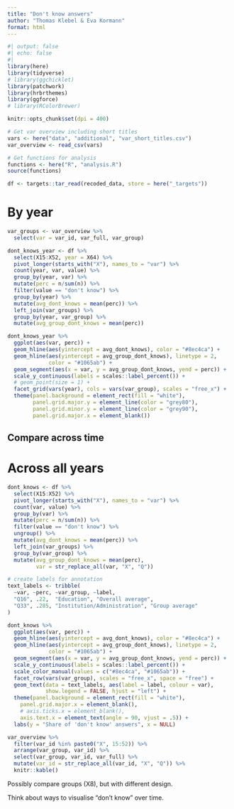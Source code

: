 ```yaml
---
title: "Don't know answers"
author: "Thomas Klebel & Eva Kormann"
format: html
---
```


```r
#| output: false
#| echo: false
#| 
library(here)
library(tidyverse)
# library(ggchicklet)
library(patchwork)
library(hrbrthemes)
library(ggforce)
# library(RColorBrewer)

knitr::opts_chunk$set(dpi = 400)

# Get var overview including short titles
vars <- here("data", "additional", "var_short_titles.csv")
var_overview <- read_csv(vars)

# Get functions for analysis
functions <- here("R", "analysis.R")
source(functions)

df <- targets::tar_read(recoded_data, store = here("_targets"))
```

# By year
```r
var_groups <- var_overview %>% 
  select(var = var_id, var_full, var_group)

dont_knows_year <- df %>% 
  select(X15:X52, year = X64) %>% 
  pivot_longer(starts_with("X"), names_to = "var") %>% 
  count(year, var, value) %>% 
  group_by(year, var) %>% 
  mutate(perc = n/sum(n)) %>% 
  filter(value == "don't know") %>% 
  group_by(year) %>% 
  mutate(avg_dont_knows = mean(perc)) %>% 
  left_join(var_groups) %>% 
  group_by(year, var_group) %>% 
  mutate(avg_group_dont_knows = mean(perc))
```

```r
dont_knows_year %>% 
  ggplot(aes(var, perc)) +
  geom_hline(aes(yintercept = avg_dont_knows), color = "#8ec4ca") +
  geom_hline(aes(yintercept = avg_group_dont_knows), linetype = 2, 
             color = "#1065ab") +
  geom_segment(aes(x = var, y = avg_group_dont_knows, yend = perc)) +
  scale_y_continuous(labels = scales::label_percent()) +
  # geom_point(size = 1) +
  facet_grid(vars(year), cols = vars(var_group), scales = "free_x") +
  theme(panel.background = element_rect(fill = "white"),
        panel.grid.major.y = element_line(color = "grey80"),
        panel.grid.minor.y = element_line(color = "grey90"),
        panel.grid.major.x = element_blank())
```

## Compare across time

# Across all years
```r
dont_knows <- df %>% 
  select(X15:X52) %>% 
  pivot_longer(starts_with("X"), names_to = "var") %>% 
  count(var, value) %>% 
  group_by(var) %>% 
  mutate(perc = n/sum(n)) %>% 
  filter(value == "don't know") %>% 
  ungroup() %>% 
  mutate(avg_dont_knows = mean(perc)) %>% 
  left_join(var_groups) %>% 
  group_by(var_group) %>% 
  mutate(avg_group_dont_knows = mean(perc),
         var = str_replace_all(var, "X", "Q"))
```

```r
# create labels for annotation
text_labels <- tribble(
  ~var, ~perc, ~var_group, ~label,
  "Q16", .22,  "Education", "Overall average",
  "Q33", .285, "Institution/Administration", "Group average"
)

dont_knows %>% 
  ggplot(aes(var, perc)) +
  geom_hline(aes(yintercept = avg_dont_knows), color = "#8ec4ca") +
  geom_hline(aes(yintercept = avg_group_dont_knows), linetype = 2, 
             color = "#1065ab") +
  geom_segment(aes(x = var, y = avg_group_dont_knows, yend = perc)) +
  scale_y_continuous(labels = scales::label_percent()) +
  scale_color_manual(values = c("#8ec4ca", "#1065ab")) +
  facet_row(vars(var_group), scales = "free_x", space = "free") +
  geom_text(data = text_labels, aes(label = label, colour = var), 
            show.legend = FALSE, hjust = "left") +
  theme(panel.background = element_rect(fill = "white"),
    panel.grid.major.x = element_blank(),
    # axis.ticks.x = element_blank(),
    axis.text.x = element_text(angle = 90, vjust = .5)) +
  labs(y = "Share of 'don't know' answers", x = NULL)
```

```r
var_overview %>% 
  filter(var_id %in% paste0("X", 15:52)) %>% 
  arrange(var_group, var_id) %>% 
  select(var_group, var_id, var_full) %>% 
  mutate(var_id = str_replace_all(var_id, "X", "Q")) %>% 
  knitr::kable()
```


Possibly compare groups (X8), but with different design.

Think about ways to visualise "don't know" over time.
